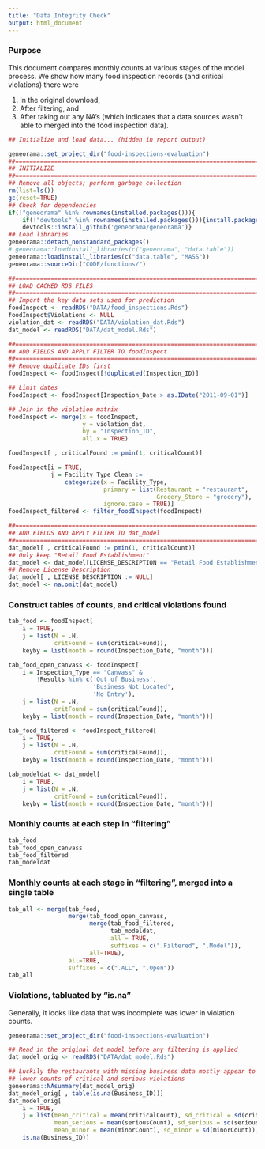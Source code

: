 ```yaml
---
title: "Data Integrity Check"
output: html_document
---
```


### Purpose

This document compares monthly counts at various stages of the model process.  We show how many food inspection records (and critical violations) there were

1. In the original download, 
2. After filtering, and
2. After taking out any NA's (which indicates that a data sources wasn't able to merged into the food inspection data).

```r

## Initialize and load data... (hidden in report output)

geneorama::set_project_dir("food-inspections-evaluation")
##==============================================================================
## INITIALIZE
##==============================================================================
## Remove all objects; perform garbage collection
rm(list=ls())
gc(reset=TRUE)
## Check for dependencies
if(!"geneorama" %in% rownames(installed.packages())){
    if(!"devtools" %in% rownames(installed.packages())){install.packages('devtools')}
    devtools::install_github('geneorama/geneorama')}
## Load libraries
geneorama::detach_nonstandard_packages()
# geneorama::loadinstall_libraries(c("geneorama", "data.table"))
geneorama::loadinstall_libraries(c("data.table", "MASS"))
geneorama::sourceDir("CODE/functions/")

##==============================================================================
## LOAD CACHED RDS FILES
##==============================================================================
## Import the key data sets used for prediction
foodInspect <- readRDS("DATA/food_inspections.Rds")
foodInspect$Violations <- NULL
violation_dat <- readRDS("DATA/violation_dat.Rds")
dat_model <- readRDS("DATA/dat_model.Rds")

##==============================================================================
## ADD FIELDS AND APPLY FILTER TO foodInspect
##==============================================================================
## Remove duplicate IDs first
foodInspect <- foodInspect[!duplicated(Inspection_ID)]

## Limit dates
foodInspect <- foodInspect[Inspection_Date > as.IDate("2011-09-01")]

## Join in the violation matrix
foodInspect <- merge(x = foodInspect, 
                     y = violation_dat, 
                     by = "Inspection_ID", 
                     all.x = TRUE)

foodInspect[ , criticalFound := pmin(1, criticalCount)]

foodInspect[i = TRUE, 
            j = Facility_Type_Clean := 
                categorize(x = Facility_Type,
                           primary = list(Restaurant = "restaurant",
                                          Grocery_Store = "grocery"),
                           ignore.case = TRUE)]
foodInspect_filtered <- filter_foodInspect(foodInspect)

##==============================================================================
## ADD FIELDS AND APPLY FILTER TO dat_model
##==============================================================================
dat_model[ , criticalFound := pmin(1, criticalCount)]
## Only keep "Retail Food Establishment"
dat_model <- dat_model[LICENSE_DESCRIPTION == "Retail Food Establishment"]
## Remove License Description
dat_model[ , LICENSE_DESCRIPTION := NULL]
dat_model <- na.omit(dat_model)

```

### Construct tables of counts, and critical violations found 

```r
tab_food <- foodInspect[
    i = TRUE, 
    j = list(N = .N, 
             critFound = sum(criticalFound)), 
    keyby = list(month = round(Inspection_Date, "month"))]

tab_food_open_canvass <- foodInspect[
    i = Inspection_Type == "Canvass" &
        !Results %in% c('Out of Business',
                        'Business Not Located',
                        'No Entry'), 
    j = list(N = .N, 
             critFound = sum(criticalFound)), 
    keyby = list(month = round(Inspection_Date, "month"))]

tab_food_filtered <- foodInspect_filtered[
    i = TRUE, 
    j = list(N = .N, 
             critFound = sum(criticalFound)), 
    keyby = list(month = round(Inspection_Date, "month"))]

tab_modeldat <- dat_model[
    i = TRUE, 
    j = list(N = .N, 
             critFound = sum(criticalFound)), 
    keyby = list(month = round(Inspection_Date, "month"))]
```

### Monthly counts at each step in "filtering"

```r
tab_food
tab_food_open_canvass
tab_food_filtered
tab_modeldat

```

### Monthly counts at each stage in "filtering", merged into a single table

```r
tab_all <- merge(tab_food, 
                 merge(tab_food_open_canvass, 
                       merge(tab_food_filtered,
                             tab_modeldat, 
                             all = TRUE,
                             suffixes = c(".Filtered", ".Model")), 
                       all=TRUE),
                 all=TRUE,
                 suffixes = c(".ALL", ".Open"))
tab_all
```


### Violations, tabluated by "is.na"

Generally, it looks like data that was incomplete was lower in violation counts.

```r
geneorama::set_project_dir("food-inspections-evaluation")

## Read in the original dat model before any filtering is applied
dat_model_orig <- readRDS("DATA/dat_model.Rds")

## Luckily the restaurants with missing business data mostly appear to have
## lower counts of critical and serious violations
geneorama::NAsummary(dat_model_orig)
dat_model_orig[ , table(is.na(Business_ID))]
dat_model_orig[
    i = TRUE,
    j = list(mean_critical = mean(criticalCount), sd_critical = sd(criticalCount),
             mean_serious = mean(seriousCount), sd_serious = sd(seriousCount),
             mean_minor = mean(minorCount), sd_minor = sd(minorCount)), 
    is.na(Business_ID)]
```











